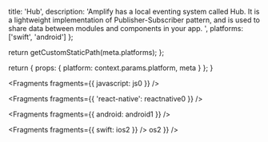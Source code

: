 
  title: 'Hub',
  description:
    'Amplify has a local eventing system called Hub. It is a lightweight implementation of Publisher-Subscriber pattern, and is used to share data between modules and components in your app. ',
  platforms: ['swift', 'android']
};

  return getCustomStaticPath(meta.platforms);
};

  return {
    props: {
      platform: context.params.platform,
      meta
    }
  };
}


<Fragments fragments={{ javascript: js0 }} />


<Fragments fragments={{ 'react-native': reactnative0 }} />


<Fragments fragments={{ android: android1 }} />


<Fragments fragments={{ swift: ios2 }} />
os2 }} />
